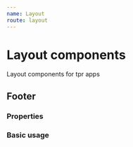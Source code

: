 ```yaml
---
name: Layout
route: layout
---
```



# Layout components

Layout components for tpr apps

## Footer

### Properties

<Props of={Footer} />

### Basic usage

<Playground>
	<Footer
		bg="#eeeeee"
		borderTop="5px solid #777"
		logoUrl="https://www.thepensionsregulator.gov.uk/-/media/thepensionsregulator/images/logo/tpr-logo-footer.ashx"
		links={[
			{ title: 'Website help', url: '#' },
			{ title: 'Cymraeg', url: '#' },
			{ title: 'Site map', url: '#' },
		]}
		menus={[
			[
				{ title: 'Public service pension schemes', url: '#' },
				{ title: 'Lorem ipsum dolor', url: '#' },
				{ title: 'Lorem ipsum dolor', url: '#' },
				{ title: 'Lorem ipsum dolor', url: '#' },
				{ title: 'Lorem ipsum dolor', url: '#' },
			],
			[
				{ title: 'Lorem ipsum dolor', url: '#' },
				{ title: 'Lorem ipsum dolor', url: '#' },
				{ title: 'Lorem ipsum dolor', url: '#' },
				{ title: 'Lorem ipsum dolor', url: '#' },
				{ title: 'Lorem ipsum dolor', url: '#' },
			],
			[
				{ title: 'Lorem ipsum dolor', url: '#' },
				{ title: 'Lorem ipsum dolor', url: '#' },
				{ title: 'Lorem ipsum dolor', url: '#' },
				{ title: 'Lorem ipsum dolor', url: '#' },
				{ title: 'Lorem ipsum dolor', url: '#' },
			],
		]}
	/>
</Playground>
